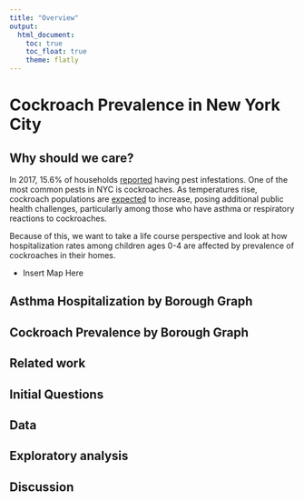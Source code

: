 ```yaml
---
title: "Overview"
output: 
  html_document:
    toc: true
    toc_float: true
    theme: flatly
---
```


# Cockroach Prevalence in New York City
## Why should we care? 
In 2017, 15.6% of households [reported](http://www.sternenvironmental.com/blog/2017/04/18/nyc-breaks-the-top-ten-list-for-worst-rat-and-cockroach-problems/) having pest infestations. One of the most common pests in NYC is cockroaches. As temperatures rise, cockroach populations are [expected](https://gothamist.com/arts-entertainment/its-summer-in-nyc-and-the-cockroaches-have-taken-flight) to increase, posing additional public health challenges, particularly among those who have asthma or respiratory reactions to cockroaches.  

Because of this, we want to take a life course perspective and look at how hospitalization rates among children ages 0-4 are affected by prevalence of cockroaches in their homes.

* Insert Map Here 

## Asthma Hospitalization by Borough Graph

## Cockroach Prevalence by Borough Graph 


## Related work 

## Initial Questions 

## Data 

## Exploratory analysis

## Discussion
